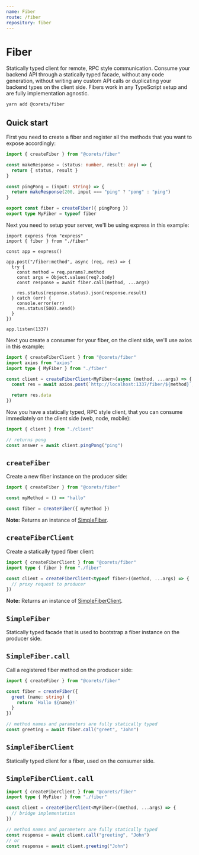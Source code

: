 ```yaml
---
name: Fiber
route: /fiber
repository: fiber
---
```


# Fiber

Statically typed client for remote, RPC style communication. Consume your backend API through a statically typed facade, without any code generation, without writing any custom API calls or duplicating your backend types on the client side. Fibers work in any TypeScript setup and are fully implementation agnostic.

```bash
yarn add @corets/fiber
```

## Quick start

First you need to create a fiber and register all the methods that you want to expose accordingly:

```ts
import { createFiber } from "@corets/fiber"

const makeResponse = (status: number, result: any) => {
  return { status, result }
}

const pingPong = (input: string) => {
  return makeResponse(200, input === "ping" ? "pong" : "ping")
}

export const fiber = createFiber({ pingPong })
export type MyFiber = typeof fiber
```

Next you need to setup your server, we'll be using express in this example:

```tsx
import express from "express"
import { fiber } from "./fiber"

const app = express()

app.post("/fiber:method", async (req, res) => {
  try {
    const method = req.params?.method
    const args = Object.values(req?.body)
    const response = await fiber.call(method, ...args)

    res.status(response.status).json(response.result)
  } catch (err) {
    console.error(err)
    res.status(500).send()
  }
})

app.listen(1337)
```

Next you create a consumer for your fiber, on the client side, we'll use axios in this example:

```ts
import { createFiberClient } from "@corets/fiber"
import axios from "axios"
import type { MyFiber } from "./fiber"

const client = createFiberClient<MyFiber>(async (method, ...args) => {
  const res = await axios.post(`http://localhost:1337/fiber/${method}`, args)

  return res.data
})
```

Now you have a statically typed, RPC style client, that you can consume immediately on the client side (web, node, mobile):

```ts
import { client } from "./client"

// returns pong
const answer = await client.pingPong("ping")
```

## `createFiber`

Create a new fiber instance on the producer side:

```ts
import { createFiber } from "@corets/fiber"

const myMethod = () => "hallo"

const fiber = createFiber({ myMethod })
```

**Note:** Returns an instance of [SimpleFiber](#simplefiber).

## `createFiberClient`

Create a statically typed fiber client:

```ts
import { createFiberClient } from "@corets/fiber"
import type { fiber } from "./fiber"

const client = createFiberClient<typeof fiber>((method, ...args) => {
  // proxy request to producer
})
```

**Note:** Returns an instance of [SimpleFiberClient](#simplefiberclient).

## `SimpleFiber`

Statically typed facade that is used to bootstrap a fiber instance on the producer side.

## `SimpleFiber.call`

Call a registered fiber method on the producer side:

```ts
import { createFiber } from "@corets/fiber"

const fiber = createFiber({
  greet (name: string) {
    return `Hallo ${name}!`
  }
})

// method names and parameters are fully statically typed
const greeting = await fiber.call("greet", "John")
```

## `SimpleFiberClient`

Statically typed client for a fiber, used on the consumer side.

## `SimpleFiberClient.call`

```ts
import { createFiberClient } from "@corets/fiber"
import type { MyFiber } from "./fiber"

const client = createFiberClient<MyFiber>((method, ...args) => {
  // bridge implementation
})

// method names and parameters are fully statically typed
const response = await client.call("greeting", "John")
// or
const response = await client.greeting("John")
```

